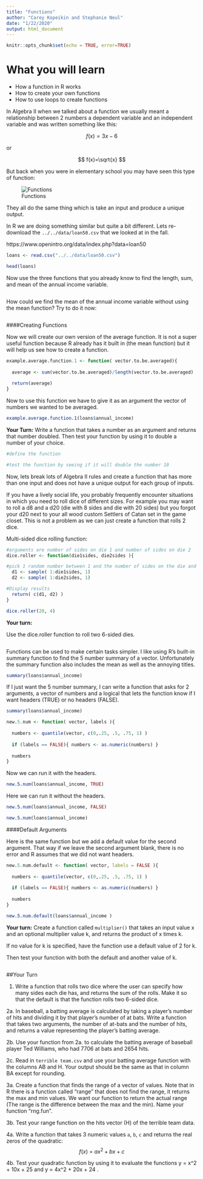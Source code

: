 ```yaml
---
title: "Functions"
author: "Carey Kopeikin and Stephanie Neul"
date: "1/22/2020"
output: html_document
---
```


```r
knitr::opts_chunk$set(echo = TRUE, error=TRUE)
```

# What you will learn

-   How a function in R works
-   How to create your own functions
-   How to use loops to create functions


In Algebra II when we talked about a function we usually meant a relationship between 2 numbers a dependent variable and an independent variable and was written something like this:

$$f(x) = 3x-6$$

or

$$ f(x)=\sqrt{x} $$


But back when you were in elementary school you may have seen this type of function:

![Functions](../../img/functions.png)

They all do the same thing which is take an input and produce a unique output.


In R we are doing something similar but quite a bit different. Lets re-download the ```../../data/loan50.csv``` that we looked at in the fall.

https://www.openintro.org/data/index.php?data=loan50

```r
loans <- read.csv("../../data/loan50.csv")
```

```r
head(loans)
```


Now use the three functions that you already know to find the length, sum, and mean of the annual income variable.

```r

```

How could we find the mean of the annual income variable without using the mean function? 
Try to do it now:
```r

```

####Creating Functions

Now we will create our own version of the average function. It is not a super useful function because R already has it built in (the mean function) but it will help us see how to create a function.

```r
example.average.function.1 <- function( vector.to.be.averaged){
  
  average <- sum(vector.to.be.averaged)/length(vector.to.be.averaged)
  
  return(average)
}
```

Now to use this function we have to give it as an argument the vector of numbers we wanted to be averaged.

```r
example.average.function.1(loans$annual_income)
```




**Your Turn:**
Write a function that takes a number as an argument and returns that number doubled. Then test your function by using it to double a number of your choice.

```r
#define the function


```

```r
#test the function by seeing if it will double the number 10

```


Now, lets break lots of Algebra II rules and create a function that has more than one input and does not have a unique output for each group of inputs. 

If you have a lively social life, you probably frequently encounter situations in which you need to roll dice of different sizes. For example you may want to roll a d8 and a d20 (die with 8 sides and die with 20 sides) but you forgot your d20 next to your all wood custom Settlers of Catan set in the game closet. This is not a problem as we can just create a function that rolls 2 dice.

Multi-sided dice rolling function:
```r
#arguments are number of sides on die 1 and number of sides on die 2
dice.roller <- function(die1sides, die2sides ){ 

#pick 1 random number between 1 and the number of sides on the die and store it, once for each die
  d1 <- sample( 1:die1sides, 1)
  d2 <- sample( 1:die2sides, 1)

#Display results  
  return( c(d1, d2) )
}
```

```r
dice.roller(20, 4)
```
**Your turn:**

Use the dice.roller function to roll two 6-sided dies.

```r

```

Functions can be used to make certain tasks simpler. I like using R's built-in summary function to find the 5 number summary of a vector. Unfortunately the summary function also includes the mean as well as the annoying titles. 

```r
summary(loans$annual_income)
```

If I just want the 5 number summary, I can write a function that asks for 2 arguments, a vector of numbers and a logical that lets the function know if I want headers (TRUE) or no headers (FALSE). 

```r
summary(loans$annual_income)
```


```r
new.5.num <- function( vector, labels ){
  
  numbers <- quantile(vector, c(0,.25, .5, .75, 1) )
  
  if (labels == FALSE){ numbers <- as.numeric(numbers) }
  
  numbers
}
```

Now we can run it with the headers.
```r
new.5.num(loans$annual_income, TRUE)
```

Here we can run it without the headers.
```r
new.5.num(loans$annual_income, FALSE)
```

```r
new.5.num(loans$annual_income)
```


####Default Arguments

Here is the same function but we add a default value for the second argument. That way if we leave the second argument blank, there is no error and R assumes that we did not want headers.
```r
new.5.num.default <- function( vector, labels = FALSE ){
  
  numbers <- quantile(vector, c(0,.25, .5, .75, 1) )
  
  if (labels == FALSE){ numbers <- as.numeric(numbers) }
  
  numbers
}
```

```r
new.5.num.default(loans$annual_income )
```

**Your turn:**
Create a function called `multiplier()` that takes an input value x and an optional multiplier value k, and returns the product of x times k.

If no value for k is specified, have the function  use a default value of 2 for k.

Then test your function with both the default and another value of k.

```r

```



##Your Turn

1. Write a function that rolls two dice where the user can specify how many sides each die has, and returns the sum of the rolls. Make it so that the default is that the function rolls two 6-sided dice.



2a. In baseball, a batting average is calculated by taking a player's number of hits and dividing it by that player's number of at bats. Write a function that takes two arguments, the number of at-bats and the number of hits, and returns a value representing the player's batting average.



2b. Use your function from 2a. to calculate the batting average of baseball player Ted Williams, who had 7706 at bats and 2654 hits.



2c. Read in ```terrible team.csv``` and use your batting average function with the columns AB and H. Your output should be the same as that in column BA except for rounding.



3a. Create a function that finds the range of a vector of values. Note that in R there is a function called "range" that does not find the range, it returns the max and min values. We want our function to return the actual range (The range is the difference between the max and the min). Name your function "rng.fun".




3b. Test your range function on the hits vector (H) of the terrible team data.





4a. Write a function that takes 3 numeric values `a`, `b`, `c` and returns the real zeros of the quadratic:
$$
f(x)\ =\ a x^2 + b x + c
$$


4b. Test your quadratic function by using it to evaluate the functions y = x^2 + 10x + 25 and y = 4x^2 + 20x + 24 .



